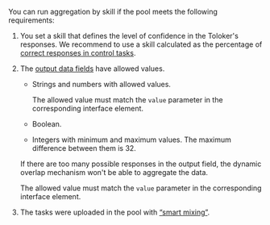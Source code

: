 You can run aggregation by skill if the pool meets the following requirements:

1. You set a skill that defines the level of confidence in the Toloker's responses. We recommend to use a skill calculated as the percentage of [correct responses in control tasks](/docs/guide/goldenset).

1. The [output data fields](/docs/guide/incoming) have allowed values.

    <Cut title="Output data fields that can be aggregated:">

    - Strings and numbers with allowed values.

        The allowed value must match the `value` parameter in the corresponding interface element.

    - Boolean.

    - Integers with minimum and maximum values. The maximum difference between them is 32.

    If there are too many possible responses in the output field, the dynamic overlap mechanism won't be able to aggregate the data.

    The allowed value must match the `value` parameter in the corresponding interface element.

    </Cut>

1. The tasks were uploaded in the pool with [“smart mixing”](/docs/guide/distribute-tasks-by-pages#smart-mixing).